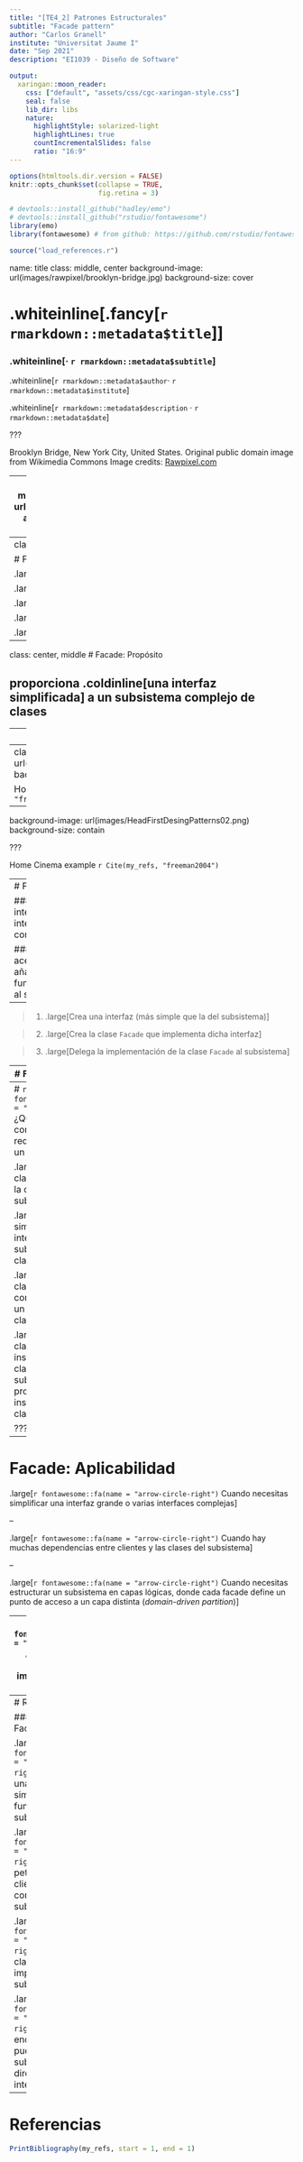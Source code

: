 ```yaml
---
title: "[TE4_2] Patrones Estructurales"
subtitle: "Facade pattern"
author: "Carlos Granell"
institute: "Universitat Jaume I"
date: "Sep 2021" 
description: "EI1039 - Diseño de Software"

output:
  xaringan::moon_reader:
    css: ["default", "assets/css/cgc-xaringan-style.css"]
    seal: false
    lib_dir: libs
    nature:
      highlightStyle: solarized-light
      highlightLines: true
      countIncrementalSlides: false
      ratio: "16:9"
---
```


```r
options(htmltools.dir.version = FALSE)
knitr::opts_chunk$set(collapse = TRUE,
                      fig.retina = 3)

# devtools::install_github("hadley/emo")
# devtools::install_github("rstudio/fontawesome")
library(emo)
library(fontawesome) # from github: https://github.com/rstudio/fontawesome

```

```r
source("load_references.r")
```

name: title
class: middle, center
background-image: url(images/rawpixel/brooklyn-bridge.jpg)
background-size: cover

# .whiteinline[.fancy[`r rmarkdown::metadata$title`]]

### .whiteinline[&#183; `r rmarkdown::metadata$subtitle`]


.whiteinline[`r rmarkdown::metadata$author`&#183; `r rmarkdown::metadata$institute`]

.whiteinline[`r rmarkdown::metadata$description` &#183; `r rmarkdown::metadata$date`]


???

Brooklyn Bridge, New York City, United States. Original public domain image from Wikimedia Commons
Image credits: [Rawpixel.com](https://www.rawpixel.com/image/3282163)

---
class: inverse, center, middle
background-image: url(images/rawpixel/juneau-alaska.jpg)
background-size: cover


???

Los escaparates de las tiendas actúan como facade, proporcionando una interfaz más simple al comprador. También los comerciales de empresas, que esconden toda la complejidad de ofrecer un serivio o producto a un cliente

The City and Borough of Juneau, commonly known as Juneau, is the capital city of Alaska. Located in the Gastineau Channel and the Alaskan panhandle
Image credits: [Rawpixel.com](https://www.rawpixel.com/image/4022785)


---
class: inverse, center, middle

# Facade Pattern


.large[Propósito]

.large[Problema]

.large[Solución]

.large[Estructura]

.large[Aplicabilidad]


---
class: center, middle
# Facade: Propósito

## proporciona .coldinline[una interfaz simplificada] a un subsistema complejo de clases


---
# Facade: Problema

### Código cliente interactúa con un subsistema complejo de objetos

### Complejidad del subsistema es visible 

### Código cliente está fuertemente acoplado a la implementación del subsistema 


---
class: top, right 
background-image: url(images/HeadFirstDesingPatterns01.png)
background-size: contain

Home Cinema `r Cite(my_refs, "freeman2004")` 


---
background-image: url(images/HeadFirstDesingPatterns02.png)
background-size: contain

???

Home Cinema example `r Cite(my_refs, "freeman2004")` 

---
# Facade: Solución

### Un _facade_ crea una interfaz que simplifica la interacción con un subsistema complejo

### Un _facade_ es un punto de aceso único al subsistema sin añadir más funcionalidad/comportamiento al subsistema

--

> 1. .large[Crea una interfaz (más simple que la del subsistema)]

> 2. .large[Crea la clase `Facade` que implementa dicha interfaz]

> 3. .large[Delega la implementación de la clase `Facade` al subsistema]

---
# Facade: Estructura


<img src="images/DivingDesingPatterns07.png" width="75%"/>

???
Image credits: [refactoring.guru](https://refactoring.guru/es/design-patterns/facade)


---
# `r fontawesome::fa(name = "question-circle")` ¿Qué dos condiciones se requieren para usar un patrón `Facade`?

.large[__A__ Necesita una clase que encapsule la complejidad de un subsistema]


.large[__B__ Necesita simplificar la interacción con un subsistema para las clases cliente]


.large[__C__ Necesita una clase que actúe como interfaz entre un subsistema y las clases cliente]


.large[__D__ Necesita una clase que cree una instancia de otras clases de un subsistema y proporcione esas instancias a una clase cliente]

???


---
# Facade: Aplicabilidad

.large[`r fontawesome::fa(name = "arrow-circle-right")` Cuando necesitas simplificar una interfaz grande o varias interfaces complejas] 

--

.large[`r fontawesome::fa(name = "arrow-circle-right")` Cuando hay muchas dependencias entre clientes y las clases del subsistema]

--

.large[`r fontawesome::fa(name = "arrow-circle-right")` Cuando necesitas estructurar un subsistema en capas lógicas, donde cada facade define un punto de acceso a un capa distinta (_domain-driven partition_)]


---
# `r fontawesome::fa(name = "question-circle")` ¿Qué principios definen la implementación del patrón `Facade`?

.large[__A__ Ocultación de información, encapsulación, generalización, desacoplamiento]


.large[__B__ Herencia, ocultación de información, separación de intereses, generalización]


.large[__C__ Desacoplamiento, ocultación de información, separación de intereses]


.large[__D__ Encapsulación, implementación de interfaces, ocultación de información, herencia]

???

---
# Resumen

### El patrón Facade....

.large[`r fontawesome::fa(name = "arrow-circle-right")` proporciona una interfaz simplificada a la funcionalidad del subsistema]

.large[`r fontawesome::fa(name = "arrow-circle-right")` delega las peticiones de los clientes a los objetos correspondientes del subsistema]
 
.large[`r fontawesome::fa(name = "arrow-circle-right")` desacopla clases clientes de la implementación del subsistema]

.large[`r fontawesome::fa(name = "arrow-circle-right")` no encapsula; aún se puede acceder al subsistema directamente sin la interfaz facade.]



---
# Referencias

```r
PrintBibliography(my_refs, start = 1, end = 1)
```
